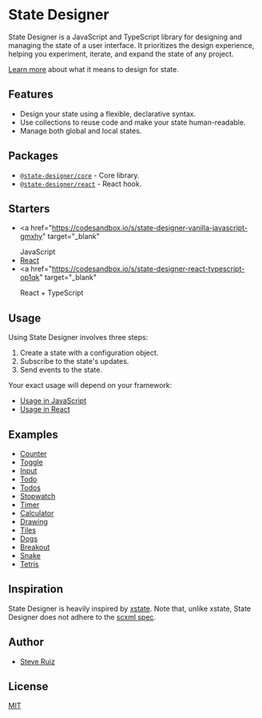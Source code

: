 # State Designer

State Designer is a JavaScript and TypeScript library for designing and managing the state of a user interface. It prioritizes the design experience, helping you experiment, iterate, and expand the state of any project.

[Learn more](/docs/designing-state) about what it means to design for state.

## Features

- Design your state using a flexible, declarative syntax.
- Use collections to reuse code and make your state human-readable.
- Manage both global and local states.

## Packages

- [`@state-designer/core`](https://github.com/state-designer/core) - Core library.
- [`@state-designer/react`](https://github.com/state-designer/react) - React hook.

## Starters

- <a
    href="https://codesandbox.io/s/state-designer-vanilla-javascript-gmxhy"
    target="_blank"
  >
    JavaScript
  </a>
- <a href="https://codesandbox.io/s/state-designer-react-r0z0v" target="_blank">
    React
  </a>
- <a
    href="https://codesandbox.io/s/state-designer-react-typescript-op1qk"
    target="_blank"
  >
    React + TypeScript
  </a>

## Usage

Using State Designer involves three steps:

1. Create a state with a configuration object.
2. Subscribe to the state's updates.
3. Send events to the state.

Your exact usage will depend on your framework:

- [Usage in JavaScript](https://github.com/state-designer/core#usage)
- [Usage in React](https://github.com/state-designer/react#usage)

## Examples

- [Counter](/examples/counter)
- [Toggle](/examples/toggle)
- [Input](/examples/input)
- [Todo](/examples/todo)
- [Todos](/examples/todos)
- [Stopwatch](/examples/stopwatch)
- [Timer](/examples/timer)
- [Calculator](/examples/calculator)
- [Drawing](/examples/drawing)
- [Tiles](/examples/tiles)
- [Dogs](/examples/dogs)
- [Breakout](/examples/breakout)
- [Snake](/examples/snake)
- [Tetris](/examples/tetris)

## Inspiration

State Designer is heavily inspired by [xstate](https://github.com/davidkpiano/xstate). Note that, unlike xstate, State Designer does not adhere to the [scxml spec](https://en.wikipedia.org/wiki/SCXML).

## Author

- [Steve Ruiz](https://twitter.com/@steveruizok)

## License

[MIT](https://oss.ninja/mit/steveruizok)
